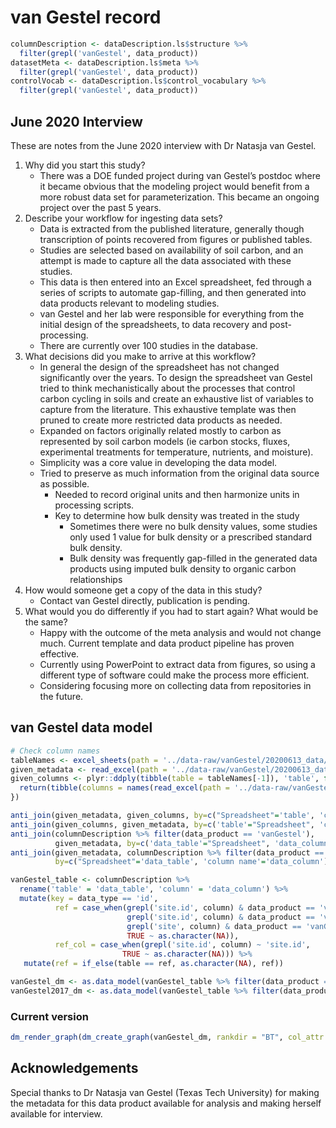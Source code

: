 
# van Gestel record
```r
columnDescription <- dataDescription.ls$structure %>%
  filter(grepl('vanGestel', data_product))
datasetMeta <- dataDescription.ls$meta %>%
  filter(grepl('vanGestel', data_product))
controlVocab <- dataDescription.ls$control_vocabulary %>%
  filter(grepl('vanGestel', data_product))

```

## June 2020 Interview

These are notes from the June 2020 interview with Dr Natasja van Gestel.

1) Why did you start this study?
    - There was a DOE funded project during van Gestel's postdoc where it became obvious that the modeling project would benefit from a more robust data set for parameterization. This became an ongoing project over the past 5 years.
2) Describe your workflow for ingesting data sets?
    - Data is extracted from the published literature, generally though transcription of points recovered from figures or published tables.
    - Studies are selected based on availability of soil carbon, and an attempt is made to capture all the data associated with these studies.
    - This data is then entered into an Excel spreadsheet, fed through a series of scripts to automate gap-filling, and then generated into data products relevant to modeling studies.
    - van Gestel and her lab were responsible for everything from the initial design of the spreadsheets, to data recovery and post-processing. 
    - There are currently over 100 studies in the database.
3) What decisions did you make to arrive at this workflow?
    - In general the design of the spreadsheet has not changed significantly over the years. To design the spreadsheet van Gestel tried to think mechanistically about the processes that control carbon cycling in soils and create an exhaustive list of variables to capture from the literature. This exhaustive template was then pruned to create more restricted data products as needed.
    - Expanded on factors originally related mostly to carbon as represented by soil carbon models (ie carbon stocks, fluxes, experimental treatments for temperature, nutrients, and moisture). 
    - Simplicity was a core value in developing the data model. 
    - Tried to preserve as much information from the original data source as possible.
      + Needed to record original units and then harmonize units in processing scripts.
      + Key to determine how bulk density was treated in the study
        * Sometimes there were no bulk density values, some studies only used 1 value for bulk density or a prescribed standard bulk density.
        * Bulk density was frequently gap-filled in the generated data products using imputed bulk density to organic carbon relationships
4) How would someone get a copy of the data in this study?
    - Contact van Gestel directly, publication is pending.
5) What would you do differently if you had to start again? What would be the same?
    - Happy with the outcome of the meta analysis and would not change much. Current template and data product pipeline has proven effective. 
    - Currently using PowerPoint to extract data from figures, so using a different type of software could make the process more efficient.  
    - Considering focusing more on collecting data from repositories in the future.


## van Gestel data model  

```r

# Check column names
tableNames <- excel_sheets(path = '../data-raw/vanGestel/20200613_data/Metadata_wExamples.xlsx')[-1]
given_metadata <- read_excel(path = '../data-raw/vanGestel/20200613_data/Metadata_wExamples.xlsx', sheet = tableNames[1])
given_columns <- plyr::ddply(tibble(table = tableNames[-1]), 'table', function(xx){
  return(tibble(columns = names(read_excel(path = '../data-raw/vanGestel/20200613_data/Metadata_wExamples.xlsx', sheet = xx$table))))
})

anti_join(given_metadata, given_columns, by=c("Spreadsheet"='table', 'column name'='columns'))
anti_join(given_columns, given_metadata, by=c('table'="Spreadsheet", 'columns'= 'column name'))
anti_join(columnDescription %>% filter(data_product == 'vanGestel'), 
          given_metadata, by=c('data_table'="Spreadsheet", 'data_column'= 'column name'))
anti_join(given_metadata, columnDescription %>% filter(data_product == 'vanGestel'), 
          by=c("Spreadsheet"='data_table', 'column name'='data_column'))
```

```r

vanGestel_table <- columnDescription %>%
  rename('table' = 'data_table', 'column' = 'data_column') %>%
  mutate(key = data_type == 'id',
          ref = case_when(grepl('site.id', column) & data_product == 'vanGestel2017' ~ 'sites',
                          grepl('site.id', column) & data_product == 'vanGestel' ~ 'site info',
                          grepl('site', column) & data_product == 'vanGestel' & table == 'correlation BD-OM' ~ 'site info',
                          TRUE ~ as.character(NA)),
          ref_col = case_when(grepl('site.id', column) ~ 'site.id',
                         TRUE ~ as.character(NA))) %>%
   mutate(ref = if_else(table == ref, as.character(NA), ref))

vanGestel_dm <- as.data_model(vanGestel_table %>% filter(data_product == 'vanGestel'))
vanGestel2017_dm <- as.data_model(vanGestel_table %>% filter(data_product == 'vanGestel2017'))

```


### Current version

```r
dm_render_graph(dm_create_graph(vanGestel_dm, rankdir = "BT", col_attr = c('column'), view_type = 'keys_only'))

```

## Acknowledgements

Special thanks to Dr Natasja van Gestel (Texas Tech University) for making the metadata for this data product available for analysis and making herself available for interview.
